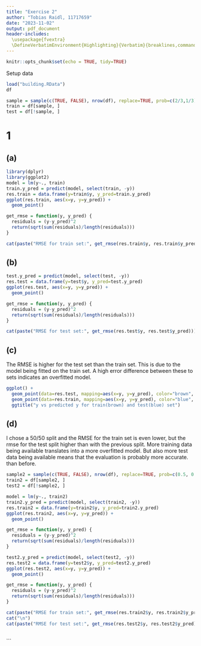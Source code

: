 ```yaml
---
title: "Exercise 2"
author: "Tobias Raidl, 11717659"
date: "2023-11-02"
output: pdf_document
header-includes:
  \usepackage{fvextra}
  \DefineVerbatimEnvironment{Highlighting}{Verbatim}{breaklines,commandchars=\\\{\}}
---
```


```r
knitr::opts_chunk$set(echo = TRUE, tidy=TRUE)
```

Setup data
```r
load("building.RData")
df

sample = sample(c(TRUE, FALSE), nrow(df), replace=TRUE, prob=c(2/3,1/3))
train = df[sample, ]
test = df[!sample, ]
```
# 1
## (a)
```r
library(dplyr)
library(ggplot2)
model = lm(y~., train)
train.y_pred = predict(model, select(train, -y))
res.train = data.frame(y=train$y, y_pred=train.y_pred)
ggplot(res.train, aes(x=y, y=y_pred)) +
  geom_point()

get_rmse = function(y, y_pred) {
  residuals = (y-y_pred)^2
  return(sqrt(sum(residuals)/length(residuals)))
}

cat(paste("RMSE for train set:", get_rmse(res.train$y, res.train$y_pred)))
```

## (b)
```r
test.y_pred = predict(model, select(test, -y))
res.test = data.frame(y=test$y, y_pred=test.y_pred)
ggplot(res.test, aes(x=y, y=y_pred)) +
  geom_point()

get_rmse = function(y, y_pred) {
  residuals = (y-y_pred)^2
  return(sqrt(sum(residuals)/length(residuals)))
}

cat(paste("RMSE for test set:", get_rmse(res.test$y, res.test$y_pred)))
```

## (c)
The RMSE is higher for the test set than the train set. This is due to the model being fitted on the train set. A high error difference between these to sets indicates an overfitted model.
```r
ggplot() +
  geom_point(data=res.test, mapping=aes(x=y, y=y_pred), color="brown", pch="o") +
  geom_point(data=res.train, mapping=aes(x=y, y=y_pred), color="blue", pch="o") +
  ggtitle("y vs predicted y for train(brown) and test(blue) set")
```

## (d)
I chose a 50/50 split and the RMSE for the train set is even lower, but the rmse for the test split higher than with the previous split. More training data being available translates into a more overfitted model. But also more test data being available means that the evaluation is probably more accurate. than before.
```r
sample2 = sample(c(TRUE, FALSE), nrow(df), replace=TRUE, prob=c(0.5, 0.5))
train2 = df[sample2, ]
test2 = df[!sample2, ]

model = lm(y~., train2)
train2.y_pred = predict(model, select(train2, -y))
res.train2 = data.frame(y=train2$y, y_pred=train2.y_pred)
ggplot(res.train2, aes(x=y, y=y_pred)) +
  geom_point()

get_rmse = function(y, y_pred) {
  residuals = (y-y_pred)^2
  return(sqrt(sum(residuals)/length(residuals)))
}

test2.y_pred = predict(model, select(test2, -y))
res.test2 = data.frame(y=test2$y, y_pred=test2.y_pred)
ggplot(res.test2, aes(x=y, y=y_pred)) +
  geom_point()

get_rmse = function(y, y_pred) {
  residuals = (y-y_pred)^2
  return(sqrt(sum(residuals)/length(residuals)))
}

cat(paste("RMSE for train set:", get_rmse(res.train2$y, res.train2$y_pred)))
cat("\n")
cat(paste("RMSE for test set:", get_rmse(res.test2$y, res.test2$y_pred)))
```

##
```